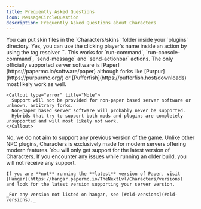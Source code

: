 ```yaml
---
title: Frequently Asked Questions
icon: MessageCircleQuestion
description: Frequently Asked Questions about Characters
---
```



<Accordions type="single">
  <Accordion title="Where do I put skin files?" id="skin-folder">
    You can put skin files in the `Characters/skins` folder inside your `plugins` directory.
  </Accordion>
  <Accordion title="Can I use the clicking player's name inside an action?" id="player-action">
    Yes, you can use the clicking player's name inside an action by using the tag resolver `<player>`.  
    This works for `run-command`, `run-console-command`, `send-message` and `send-actionbar` actions.
  </Accordion>
  <Accordion
    title="Which server software does Characters support?"
    id="server-software"
  >
    The only officially supported server software is [Paper](https://papermc.io/software/paper)
    although forks like [Purpur](https://purpurmc.org/) or [Pufferfish](https://pufferfish.host/downloads)
    most likely work as well.
    
    <Callout type="error" title="Note">
      Support will not be provided for non-paper based server software or unknown, arbitrary forks.  
      Non-paper based server software will probably never be supported.  
      Hybrids that try to support both mods and plugins are completely unsupported and will most likely not work.
    </Callout>
  </Accordion>
  <Accordion
    title="Will Characters ever support older Minecraft versions?"
    id="old-versions"
  >
    No, we do not aim to support any previous version of the game.  
    Unlike other NPC plugins, Characters is exclusively made for modern servers offering modern features.
  </Accordion>
  <Accordion
    title="Which version of Characters should I choose?"
    id="version"
  >
    <Callout title="Important">
      You will only get support for the latest version of Characters.  
      If you encounter any issues while running an older build, you will not receive any support.
    </Callout>

    If you are **not** running the **latest** version of Paper, visit [Hangar](https://hangar.papermc.io/TheNextLvl/Characters/versions)
    and look for the latest version supporting your server version.

    _For any version not listed on hangar, see [#old-versions](#old-versions)._

  </Accordion>
</Accordions>
